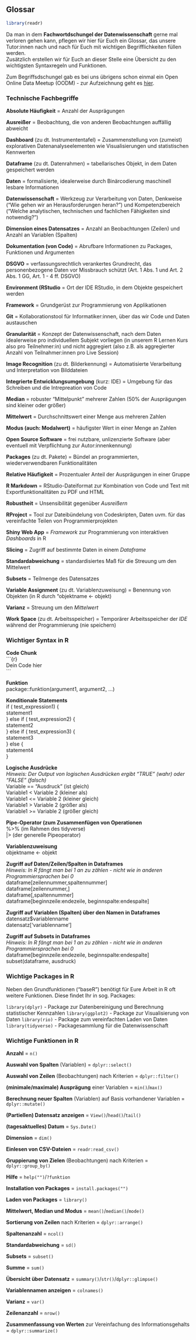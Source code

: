 ## Glossar

``` r
library(readr)
```

Da man in dem **Fachwortdschungel der Datenwissenschaft** gerne mal verloren gehen kann, pflegen wir hier für Euch ein Glossar, das unsere Tutor:innen nach und nach für Euch mit wichtigen Begrifflichkeiten füllen werden. <br>
Zusätzlich erstellen wir für Euch an dieser Stelle eine Übersicht zu den wichtigsten Syntaxregeln und Funktionen.

Zum Begriffsdschungel gab es bei uns übrigens schon einmal ein Open Online Data Meetup (OODM) - zur Aufzeichnung geht es [hier](https://www.youtube.com/watch?v=HhH6nOQmqa0){target="_blank"}.

### Technische Fachbegriffe

**Absolute Häufigkeit** = Anzahl der Ausprägungen

**Ausreißer** = Beobachtung, die von anderen Beobachtungen auffällig abweicht

**Dashboard** (zu dt. Instrumententafel) = Zusammenstellung von (zumeist) explorativen Datenanalyseelementen wie Visualisierungen und statistischen Kennwerten 

**Dataframe** (zu dt. Datenrahmen) = tabellarisches Objekt, in dem Daten gespeichert werden 

**Daten** = formalisierte, idealerweise durch Binärcodierung maschinell lesbare Informationen 

**Datenwissenschaft** = Werkzeug zur Verarbeitung von Daten, Denkweise ("Wie gehen wir an Herausforderungen heran?") und Kompetenzbereich ("Welche analytischen, technischen und fachlichen Fähigkeiten sind notwendig?")

**Dimension eines Datensatzes** = Anzahl an Beobachtungen (Zeilen) und Anzahl an Variablen (Spalten)

**Dokumentation (von Code)** = Abrufbare Informationen zu Packages, Funktionen und Argumenten

**DSGVO** = verfassungsrechtlich verankertes Grundrecht, das personenbezogene Daten vor Missbrauch schützt (Art. 1 Abs. 1 und Art. 2 Abs. 1 GG, Art. 1 - 4 ff. DSGVO)

**Environment (RStudio** = Ort der IDE RStudio, in dem Objekte gespeichert werden 

**Framework** = Grundgerüst zur Programmierung von Applikationen

**Git** = Kollaborationstool für Informatiker:innen, über das wir Code und Daten austauschen

**Granularität** = Konzept der Datenwissenschaft, nach dem Daten idealerweise pro individuellem Subjekt vorliegen (in unserem R Lernen Kurs also pro Teilnehmer:in) und nicht aggregiert (also z.B. als aggregierter Anzahl von Teilnahmer:innen pro Live Session)

**Image Recognition** (zu dt. Bilderkennung) = Automatisierte Verarbeitung und Interpretation von Bilddateien 

**Integrierte Entwicklungsumgebung** (kurz: IDE) = Umgebung für das Schreiben und die Intrepreation von Code

**Median** = robuster "Mittelpunkt" mehrerer Zahlen (50% der Ausprägungen sind kleiner oder größer)

**Mittelwert** = Durchschnittswert einer Menge aus mehreren Zahlen

**Modus (auch: Modalwert)** = häufigster Wert in einer Menge an Zahlen

**Open Source Software** = frei nutzbare, unlizenzierte Software (aber eventuell mit Verpflichtung zur Autor:innenkennung)

**Packages** (zu dt. Pakete) = Bündel an programmierten, wiederverwendbaren Funktionalitäten

**Relative Häufigkeit** = Prozentualer Anteil der Ausprägungen in einer Gruppe

**R Markdown** = RStudio-Dateiformat zur Kombination von Code und Text mit Exportfunktionalitäten zu PDF und HTML

**Robustheit** = Unsensibilität gegenüber *Ausreißern*

**RProject** = Tool zur Dateibündelung von Codeskripten, Daten uvm. für das vereinfachte Teilen von Programmierprojekten

**Shiny Web App** = *Framework* zur Programmierung von interaktiven *Dashboards* in R

**Slicing** = Zugriff auf bestimmte Daten in einem *Dataframe*

**Standardabweichung** = standardisiertes Maß für die Streuung um den Mittelwert

**Subsets** = Teilmenge des Datensatzes

**Variable Assignment** (zu dt. Variablenzuweisung) = Benennung von Objekten (in R durch "objektname <- objekt)

**Varianz** = Streuung um den *Mittelwert*

**Work Space** (zu dt. Arbeitsspeicher) = Temporärer Arbeitsspeicher der *IDE* während der Programmierung (nie speichern)


### Wichtiger Syntax in R

**Code Chunk** <br>
\```{r} <br>
Dein Code hier <br>
\``` <br>

**Funktion** <br>
package::funktion(argument1, argument2, ...) <br>

**Konditionale Statements** <br>
if ( test_expression1) { <br>
  statement1 <br>
  } else if ( test_expression2) { <br>
  statement2 <br>
  } else if ( test_expression3) { <br>
  statement3 <br>
  } else { <br>
  statement4 <br>
}

**Logische Ausdrücke** <br>
*Hinweis: Der Output von logischen Ausdrücken ergibt "TRUE" (wahr) oder "FALSE" (falsch)* <br>
Variable == "Ausdruck" (ist gleich) <br>
Variable1 < Variable 2 (kleiner als) <br>
Variable1 <= Variable 2 (kleiner gleich) <br>
Variable1 > Variable 2 (größer als) <br>
Variable1 >= Variable 2 (größer gleich) <br>

**Pipe-Operator (zum Zusammenfügen von Operationen** <br>
%>% (im Rahmen des tidyverse) <br>
|> (der generelle Pipeoperator) <br>

**Variablenzuweisung** <br>
objektname <- objekt <br>

**Zugriff auf Daten/Zeilen/Spalten in Dataframes** <br>
*Hinweis: In R fängt man bei 1 an zu zählen - nicht wie in anderen Programmiersprachen bei 0* <br>
dataframe[zeilennummer,spaltennummer] <br>
dataframe[zeilennummer,] <br>
dataframe[,spaltennummer] <br>
dataframe[beginnzeile:endezeile, beginnspalte:endespalte] <br>

**Zugriff auf Variablen (Spalten) über den Namen in Dataframes** <br>
datensatz$variablenname <br>
datensatz['variablenname'] <br>

**Zugriff auf Subsets in Dataframes** <br>
*Hinweis: In R fängt man bei 1 an zu zählen - nicht wie in anderen Programmiersprachen bei 0* <br>
dataframe[beginnzeile:endezeile, beginnspalte:endespalte] <br>
subset(dataframe, ausdruck) <br>

### Wichtige Packages in R
Neben den Grundfunktionen ("baseR") benötigt für Eure Arbeit in R oft weitere Funktionen. Diese findet Ihr in sog. Packages:

`library(dplyr)` - Package zur Datenbereinigung und Berechnung statistischer Kennzahlen
`library(ggplot2)` - Package zur Visualisierung von Daten
`library(rio)` - Package zum vereinfachten Laden von Daten
`library(tidyverse)` - Packagesammlung für die Datenwissenschaft

### Wichtige Funktionen in R

**Anzahl** = `n()`

**Auswahl von Spalten** (Variablen) = `dplyr::select()`

**Auswahl von Zeilen** (Beobachtungen) nach Kriterien = `dplyr::filter()`

**(minimale/maximale) Ausprägung** einer Variablen = `min()`/`max()`

**Berechnung neuer Spalten** (Variablen) auf Basis vorhandener Variablen = `dplyr::mutate()`

**(Partiellen) Datensatz anzeigen** = `View()`/`head()`/`tail()`

**(tagesaktuelles) Datum** = `Sys.Date()`

**Dimension** = `dim()`

**Einlesen von CSV-Dateien** = `readr:read_csv()`

**Gruppierung von Zielen** (Beobachtungen) nach Kriterien = `dplyr::group_by()`

**Hilfe** = `help("")`/`?funktion`

**Installation von Packages** = `install.packages("") `

**Laden von Packages** = `library()`

**Mittelwert, Median und Modus** = `mean()`/`median()`/`mode()`

**Sortierung von Zeilen** nach Kriterien = `dplyr::arrange()`

**Spaltenanzahl** = `ncol()`

**Standardabweichung** = `sd()`

**Subsets** = `subset()`

**Summe** = `sum()`

**Übersicht über Datensatz** = `summary()`/`str()`/`dplyr::glimpse()`

**Variablennamen anzeigen** = `colnames()`

**Varianz** = `var()`

**Zeilenanzahl** = `nrow()`

**Zusammenfassung von Werten** zur Vereinfachung des Informationsgehalts = `dplyr::summarize()`
